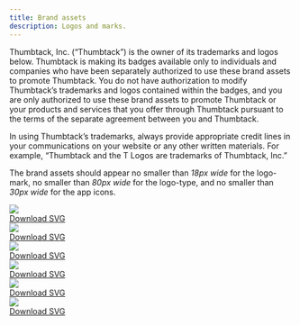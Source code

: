 ```yaml
---
title: Brand assets
description: Logos and marks.
---
```



Thumbtack, Inc. (“Thumbtack”) is the owner of its trademarks and logos below. Thumbtack is making its badges available only to individuals and companies who have been separately authorized to use these brand assets to promote Thumbtack. You do not have authorization to modify Thumbtack’s trademarks and logos contained within the badges, and you are only authorized to use these brand assets to promote Thumbtack or your products and services that you offer through Thumbtack pursuant to the terms of the separate agreement between you and Thumbtack.

In using Thumbtack’s trademarks, always provide appropriate credit lines in your communications on your website or any other written materials. For example, “Thumbtack and the T Logos are trademarks of Thumbtack, Inc.”

The brand assets should appear no smaller than _18px wide_ for the logo-mark, no smaller than _80px wide_ for the logo-type, and no smaller than _30px wide_ for the app icons.

<div className="mb5">
    <Grid gutter="wide">
        <GridColumn aboveSmall={6} aboveMedium={4}>
            <div className="ph2 pv4 h-100 flex flex-column">
                <div className="flex-auto pv4 flex mb3">
                    <Img src="./assets/logotype.svg" className="db ma-auto" />
                </div>
                <div className="flex-none tc">
                    <Text size={3}>
                        <a href="./assets/logotype.zip" className="black-300 hover-blue">
                            Download SVG
                        </a>
                    </Text>
                </div>
            </div>
        </GridColumn>
        <GridColumn aboveSmall={6} aboveMedium={4}>
            <div className="ph2 pv4 h-100 flex flex-column">
                <div className="flex-auto pv4 flex mb3">
                    <Img src="./assets/logomark_black.svg" className="db ma-auto" />
                </div>
                <div className="flex-none tc">
                    <Text size={3}>
                        <a href="./assets/logomark_black.zip" className="black-300 hover-blue">
                            Download SVG
                        </a>
                    </Text>
                </div>
            </div>
        </GridColumn>
        <GridColumn aboveSmall={6} aboveMedium={4}>
            <div className="ph2 pv4 h-100 flex flex-column">
                <div className="flex-auto pv4 flex mb3">
                    <Img src="./assets/logomark_blue.svg" className="db ma-auto" />
                </div>
                <div className="flex-none tc">
                    <Text size={3}>
                        <a href="./assets/logomark_blue.zip" className="black-300 hover-blue">
                            Download SVG
                        </a>
                    </Text>
                </div>
            </div>
        </GridColumn>
        <GridColumn aboveSmall={6} aboveMedium={4}>
            <div className="ph2 pv4 h-100 flex flex-column">
                <div className="flex-auto pv4 flex mb3">
                    <Img src="./assets/logomark_grey.svg" className="db ma-auto" />
                </div>
                <div className="flex-none tc">
                    <Text size={3}>
                        <a href="./assets/logomark_grey.zip" className="black-300 hover-blue">
                            Download SVG
                        </a>
                    </Text>
                </div>
            </div>
        </GridColumn>
        <GridColumn aboveSmall={6} aboveMedium={4}>
            <div className="ph2 pv4 h-100 flex flex-column">
                <div className="flex-auto pv4 flex mb3">
                    <Img src="./assets/pro_app_icon.svg" className="db ma-auto" />
                </div>
                <div className="flex-none tc">
                    <Text size={3}>
                        <a href="./assets/pro_app_icon.zip" className="black-300 hover-blue">
                            Download SVG
                        </a>
                    </Text>
                </div>
            </div>
        </GridColumn>
        <GridColumn aboveSmall={6} aboveMedium={4}>
            <div className="ph2 pv4 h-100 flex flex-column">
                <div className="flex-auto pv4 flex mb3">
                    <Img src="./assets/customer_app_icon.svg" className="db ma-auto" />
                </div>
                <div className="flex-none tc">
                    <Text size={3}>
                        <a href="./assets/customer_app_icon.zip" className="black-300 hover-blue">
                            Download SVG
                        </a>
                    </Text>
                </div>
            </div>
        </GridColumn>
    </Grid>
</div>

